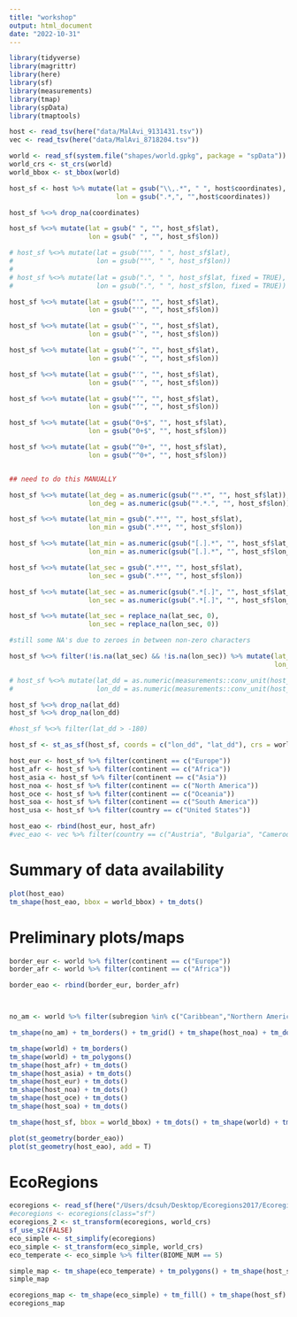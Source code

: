```yaml
---
title: "workshop"
output: html_document
date: "2022-10-31"
---
```


```r
library(tidyverse)
library(magrittr)
library(here)
library(sf)
library(measurements)
library(tmap)
library(spData)
library(tmaptools)
```


```r
host <- read_tsv(here("data/MalAvi_9131431.tsv"))
vec <- read_tsv(here("data/MalAvi_8718204.tsv"))
```


```r
world <- read_sf(system.file("shapes/world.gpkg", package = "spData"))
world_crs <- st_crs(world)
world_bbox <- st_bbox(world)
```


```r
host_sf <- host %>% mutate(lat = gsub("\\,.*", " ", host$coordinates),
                           lon = gsub(".*,", "",host$coordinates))

host_sf %<>% drop_na(coordinates)

host_sf %<>% mutate(lat = gsub(" ", "", host_sf$lat),
                    lon = gsub(" ", "", host_sf$lon))

# host_sf %<>% mutate(lat = gsub("°", " ", host_sf$lat),
#                     lon = gsub("°", " ", host_sf$lon))
# 
# host_sf %<>% mutate(lat = gsub(".", " ", host_sf$lat, fixed = TRUE),
#                     lon = gsub(".", " ", host_sf$lon, fixed = TRUE))

host_sf %<>% mutate(lat = gsub("'", "", host_sf$lat),
                    lon = gsub("'", "", host_sf$lon))

host_sf %<>% mutate(lat = gsub("`", "", host_sf$lat),
                    lon = gsub("`", "", host_sf$lon))

host_sf %<>% mutate(lat = gsub("´", "", host_sf$lat),
                    lon = gsub("´", "", host_sf$lon))

host_sf %<>% mutate(lat = gsub("′", "", host_sf$lat),
                    lon = gsub("′", "", host_sf$lon))

host_sf %<>% mutate(lat = gsub("’", "", host_sf$lat),
                    lon = gsub("’", "", host_sf$lon))

host_sf %<>% mutate(lat = gsub("0+$", "", host_sf$lat),
                    lon = gsub("0+$", "", host_sf$lon))

host_sf %<>% mutate(lat = gsub("^0+", "", host_sf$lat),
                    lon = gsub("^0+", "", host_sf$lon))


## need to do this MANUALLY

host_sf %<>% mutate(lat_deg = as.numeric(gsub("°.*", "", host_sf$lat)),
                    lon_deg = as.numeric(gsub("°.*.", "", host_sf$lon)))

host_sf %<>% mutate(lat_min = gsub(".*°", "", host_sf$lat),
                    lon_min = gsub(".*°", "", host_sf$lon))

host_sf %<>% mutate(lat_min = as.numeric(gsub("[.].*", "", host_sf$lat_min)),
                    lon_min = as.numeric(gsub("[.].*", "", host_sf$lon_min)))

host_sf %<>% mutate(lat_sec = gsub(".*°", "", host_sf$lat),
                    lon_sec = gsub(".*°", "", host_sf$lon))

host_sf %<>% mutate(lat_sec = as.numeric(gsub(".*[.]", "", host_sf$lat_sec)),
                    lon_sec = as.numeric(gsub(".*[.]", "", host_sf$lon_sec)))

host_sf %<>% mutate(lat_sec = replace_na(lat_sec, 0),
                    lon_sec = replace_na(lon_sec, 0))

#still some NA's due to zeroes in between non-zero characters

host_sf %<>% filter(!is.na(lat_sec) && !is.na(lon_sec)) %>% mutate(lat_dd = lat_deg + (lat_min/60) + (lat_sec/3600),
                                                                   lon_dd = lon_deg + (lon_min/60) + (lon_sec/3600))

# host_sf %<>% mutate(lat_dd = as.numeric(measurements::conv_unit(host_sf$lat, from = 'deg_dec_min', to = 'dec_deg')),
#                     lon_dd = as.numeric(measurements::conv_unit(host_sf$lon, from = 'deg_dec_min', to = 'dec_deg')))

host_sf %<>% drop_na(lat_dd)
host_sf %<>% drop_na(lon_dd)

#host_sf %<>% filter(lat_dd > -180)

host_sf <- st_as_sf(host_sf, coords = c("lon_dd", "lat_dd"), crs = world_crs, remove = F)
```


```r
host_eur <- host_sf %>% filter(continent == c("Europe"))
host_afr <- host_sf %>% filter(continent == c("Africa"))
host_asia <- host_sf %>% filter(continent == c("Asia"))
host_noa <- host_sf %>% filter(continent == c("North America"))
host_oce <- host_sf %>% filter(continent == c("Oceania"))
host_soa <- host_sf %>% filter(continent == c("South America"))
host_usa <- host_sf %>% filter(country == c("United States"))

host_eao <- rbind(host_eur, host_afr)
#vec_eao <- vec %>% filter(country == c("Austria", "Bulgaria", "Cameroon", "Czech Republic", "France", "Germany", "Italy", "Lithuania", "Madagascar", "Portugal", "Russia", "Spain", "Switzerland", "Turkey"))
```

# Summary of data availability

```r
plot(host_eao)
tm_shape(host_eao, bbox = world_bbox) + tm_dots()
```



# Preliminary plots/maps

```r
border_eur <- world %>% filter(continent == c("Europe"))
border_afr <- world %>% filter(continent == c("Africa"))

border_eao <- rbind(border_eur, border_afr)



no_am <- world %>% filter(subregion %in% c("Caribbean","Northern America","Central America"))

tm_shape(no_am) + tm_borders() + tm_grid() + tm_shape(host_noa) + tm_dots()


```

```r
tm_shape(world) + tm_borders()
tm_shape(world) + tm_polygons()
tm_shape(host_afr) + tm_dots()
tm_shape(host_asia) + tm_dots()
tm_shape(host_eur) + tm_dots()
tm_shape(host_noa) + tm_dots()
tm_shape(host_oce) + tm_dots()
tm_shape(host_soa) + tm_dots()

tm_shape(host_sf, bbox = world_bbox) + tm_dots() + tm_shape(world) + tm_borders()
```


```r
plot(st_geometry(border_eao))
plot(st_geometry(host_eao), add = T)
```



# EcoRegions

```r
ecoregions <- read_sf(here("/Users/dcsuh/Desktop/Ecoregions2017/Ecoregions2017.shp"))
#ecoregions <- ecoregions(class="sf")
ecoregions_2 <- st_transform(ecoregions, world_crs)
sf_use_s2(FALSE)
eco_simple <- st_simplify(ecoregions)
eco_simple <- st_transform(eco_simple, world_crs)
eco_temperate <- eco_simple %>% filter(BIOME_NUM == 5)
```

```r
simple_map <- tm_shape(eco_temperate) + tm_polygons() + tm_shape(host_sf) + tm_dots()
simple_map
```


```r
ecoregions_map <- tm_shape(eco_simple) + tm_fill() + tm_shape(host_sf) + tm_dots()
ecoregions_map
```


